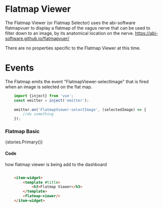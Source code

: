 

<Meta title="Components/FlatmapViewer" />

# Flatmap Viewer
The Flatmap Viewer (or Flatmap Selector) uses the abi-software flatmapvuer to display a flatmap of the vagus nerve that can be used to filter down to an image, by its anatomical location on the nerve.
https://abi-software.github.io/flatmapvuer/

There are no properties specific to the Flatmap Viewer at this time. 

# Events
The Flatmap emits the event "FlatmapViewer-selectImage" that is fired when an image is selected on the flat map. 
```js
    import {inject} from 'vue';
    const emitter = inject('emitter');
    
    emitter.on('FlatmapViewer-selectImage', (selectedImage) => { 
        //do something
    });
```

### Flatmap Basic

<Story of={stories.Primary}>{stories.Primary()}</Story>

#### Code

how flatmap viewer is being add to the dashboard
```html

    <item-widget>
        <template #title>
            <h3>Flatmap Viewer</h3>
        </template>
        <flatmap-viewer/>
    </item-widget>

```
